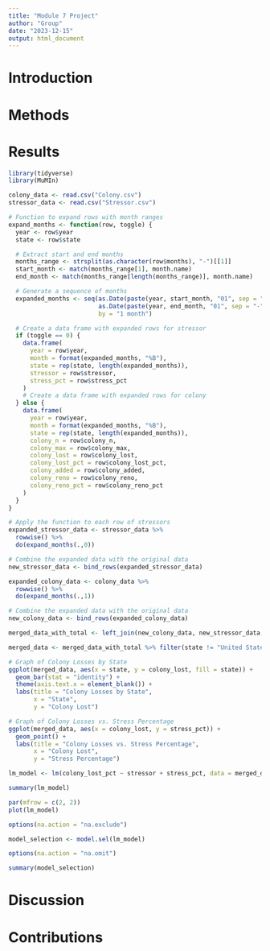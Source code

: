 ```yaml
---
title: "Module 7 Project"
author: "Group"
date: "2023-12-15"
output: html_document
---
```


# Introduction

# Methods

# Results

```r
library(tidyverse)
library(MuMIn)

colony_data <- read.csv("Colony.csv")
stressor_data <- read.csv("Stressor.csv")
```

``` r
# Function to expand rows with month ranges
expand_months <- function(row, toggle) {
  year <- row$year
  state <- row$state

  # Extract start and end months
  months_range <- strsplit(as.character(row$months), "-")[[1]]
  start_month <- match(months_range[1], month.name)
  end_month <- match(months_range[length(months_range)], month.name)

  # Generate a sequence of months
  expanded_months <- seq(as.Date(paste(year, start_month, "01", sep = "-")),
                         as.Date(paste(year, end_month, "01", sep = "-")),
                         by = "1 month")

  # Create a data frame with expanded rows for stressor
  if (toggle == 0) {
    data.frame(
      year = row$year,
      month = format(expanded_months, "%B"),
      state = rep(state, length(expanded_months)),
      stressor = row$stressor,
      stress_pct = row$stress_pct
    )
    # Create a data frame with expanded rows for colony
  } else {
    data.frame(
      year = row$year,
      month = format(expanded_months, "%B"),
      state = rep(state, length(expanded_months)),
      colony_n = row$colony_n,
      colony_max = row$colony_max,
      colony_lost = row$colony_lost,
      colony_lost_pct = row$colony_lost_pct,
      colony_added = row$colony_added,
      colony_reno = row$colony_reno,
      colony_reno_pct = row$colony_reno_pct
    )
  }
}

# Apply the function to each row of stressors
expanded_stressor_data <- stressor_data %>%
  rowwise() %>%
  do(expand_months(.,0))

# Combine the expanded data with the original data
new_stressor_data <- bind_rows(expanded_stressor_data)

expanded_colony_data <- colony_data %>%
  rowwise() %>%
  do(expand_months(.,1))

# Combine the expanded data with the original data
new_colony_data <- bind_rows(expanded_colony_data)

merged_data_with_total <- left_join(new_colony_data, new_stressor_data, by = c("year", "month", "state"))

merged_data <- merged_data_with_total %>% filter(state != "United States")
```

``` r
# Graph of Colony Losses by State
ggplot(merged_data, aes(x = state, y = colony_lost, fill = state)) +
  geom_bar(stat = "identity") +
  theme(axis.text.x = element_blank()) +
  labs(title = "Colony Losses by State",
       x = "State",
       y = "Colony Lost")

# Graph of Colony Losses vs. Stress Percentage
ggplot(merged_data, aes(x = colony_lost, y = stress_pct)) +
  geom_point() +
  labs(title = "Colony Losses vs. Stress Percentage",
       x = "Colony Lost",
       y = "Stress Percentage")
```

``` r
lm_model <- lm(colony_lost_pct ~ stressor + stress_pct, data = merged_data, na.action = na.exclude)

summary(lm_model)

par(mfrow = c(2, 2))
plot(lm_model)

options(na.action = "na.exclude")

model_selection <- model.sel(lm_model)

options(na.action = "na.omit")

summary(model_selection)
```

# Discussion

# Contributions
